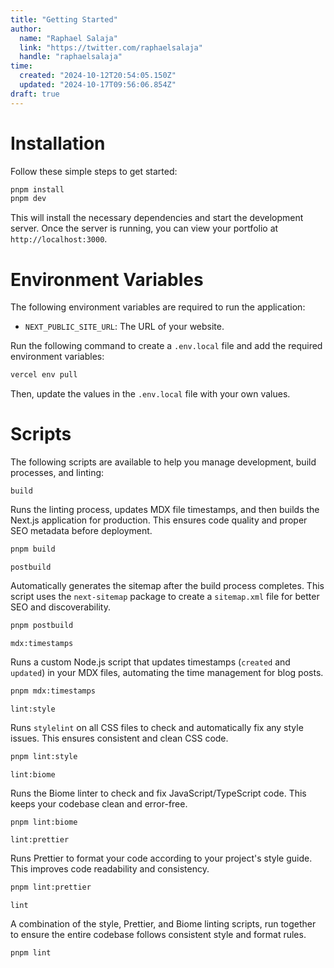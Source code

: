 ```yaml
---
title: "Getting Started"
author: 
  name: "Raphael Salaja"
  link: "https://twitter.com/raphaelsalaja"
  handle: "raphaelsalaja"
time:
  created: "2024-10-12T20:54:05.150Z"
  updated: "2024-10-17T09:56:06.854Z"
draft: true
---
```


# Installation

Follow these simple steps to get started:

```bash
pnpm install
pnpm dev
```

This will install the necessary dependencies and start the development server. Once the server is running, you can view your portfolio at `http://localhost:3000`.

# Environment Variables

The following environment variables are required to run the application:

- `NEXT_PUBLIC_SITE_URL`: The URL of your website.

Run the following command to create a `.env.local` file and add the required environment variables:

```bash
vercel env pull
```

Then, update the values in the `.env.local` file with your own values.

# Scripts

The following scripts are available to help you manage development, build processes, and linting:

`build`

Runs the linting process, updates MDX file timestamps, and then builds the Next.js application for production. This ensures code quality and proper SEO metadata before deployment.

```bash
pnpm build
```

`postbuild`

Automatically generates the sitemap after the build process completes. This script uses the `next-sitemap` package to create a `sitemap.xml` file for better SEO and discoverability.

```bash
pnpm postbuild
```

`mdx:timestamps`

Runs a custom Node.js script that updates timestamps (`created` and `updated`) in your MDX files, automating the time management for blog posts.

```bash
pnpm mdx:timestamps
```

`lint:style`

Runs `stylelint` on all CSS files to check and automatically fix any style issues. This ensures consistent and clean CSS code.

```bash
pnpm lint:style
```

`lint:biome`

Runs the Biome linter to check and fix JavaScript/TypeScript code. This keeps your codebase clean and error-free.

```bash
pnpm lint:biome
```

`lint:prettier`

Runs Prettier to format your code according to your project's style guide. This improves code readability and consistency.

```bash
pnpm lint:prettier
```

`lint`

A combination of the style, Prettier, and Biome linting scripts, run together to ensure the entire codebase follows consistent style and format rules.

```bash
pnpm lint
```
